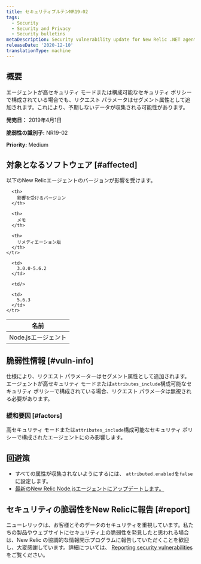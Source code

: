 ```yaml
---
title: セキュリティブルテンNR19-02
tags:
  - Security
  - Security and Privacy
  - Security bulletins
metaDescription: Security vulnerability update for New Relic .NET agent.
releaseDate: '2020-12-10'
translationType: machine
---
```


## 概要

エージェントが高セキュリティ モードまたは構成可能なセキュリティ ポリシーで構成されている場合でも、リクエスト パラメータはセグメント属性として追加されます。これにより、予期しないデータが収集される可能性があります。

**発売日：** 2019年4月1日

**脆弱性の識別子:** NR19-02

**Priority:** Medium

## 対象となるソフトウェア [#affected]

以下のNew Relicエージェントのバージョンが影響を受けます。

<table>
  <thead>
    <tr>
      <th>
        名前
      </th>

      <th>
        影響を受けるバージョン
      </th>

      <th>
        メモ
      </th>

      <th>
        リメディエーション版
      </th>
    </tr>
  </thead>

  <tbody>
    <tr>
      <td>
        Node.jsエージェント
      </td>

      <td>
        3.0.0-5.6.2
      </td>

      <td/>

      <td>
        5.6.3
      </td>
    </tr>
  </tbody>
</table>

## 脆弱性情報 [#vuln-info]

仕様により、リクエスト パラメーターはセグメント属性として追加されます。エージェントが高セキュリティ モードまたは`attributes_include`構成可能なセキュリティ ポリシーで構成されている場合、リクエスト パラメータは無視される必要があります。

### 緩和要因 [#factors]

高セキュリティ モードまたは`attributes_include`構成可能なセキュリティ ポリシーで構成されたエージェントにのみ影響します。

## 回避策

* すべての属性が収集されないようにするには、 `attributed.enabled`を`false`に設定します。
* [最新のNew Relic Node.jsエージェントにアップデートします。](/docs/agents/nodejs-agent/installation-configuration/upgrade-nodejs-agent)

## セキュリティの脆弱性をNew Relicに報告 [#report]

ニューレリックは、お客様とそのデータのセキュリティを重視しています。私たちの製品やウェブサイトにセキュリティ上の脆弱性を発見したと思われる場合は、New Relic の協調的な情報開示プログラムに報告していただくことを歓迎し、大変感謝しています。詳細については、 [Reporting security vulnerabilities](/docs/security/new-relic-security/data-privacy/reporting-security-vulnerabilities) をご覧ください。